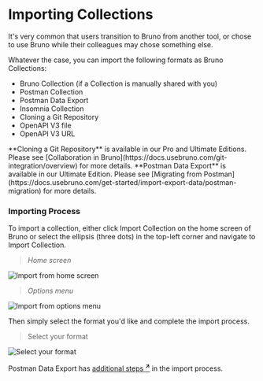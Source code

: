 
# Importing Collections

It's very common that users transition to Bruno from another tool, or chose to use Bruno while their colleagues may chose something else.

Whatever the case, you can import the following formats as Bruno Collections:

- Bruno Collection (if a Collection is manually shared with you)
- Postman Collection
- Postman Data Export
- Insomnia Collection
- Cloning a Git Repository
- OpenAPI V3 file
- OpenAPI V3 URL

<Callout type="info" emoji="">
  **Cloning a Git Repository** is available in our Pro and Ultimate Editions.
  Please see [Collaboration in
  Bruno](https://docs.usebruno.com/git-integration/overview) for more details.
</Callout>

<Callout emoji="">
  **Postman Data Export** is available in our Ultimate Edition. Please see
  [Migrating from
  Postman](https://docs.usebruno.com/get-started/import-export-data/postman-migration)
  for more details.
</Callout>

### Importing Process

To import a collection, either click Import Collection on the home screen of Bruno or select the ellipsis (three dots) in the top-left corner and navigate to Import Collection.

> _Home screen_

![Import from home screen](/screenshots/get-started/import-export/import_collection/import_collection_option.webp)

> _Options menu_

![Import from options menu](/screenshots/get-started/import-export/import_collection/import_collection_main_menu.webp)

Then simply select the format you'd like and complete the import process.

> Select your format

![Select your format](/screenshots/get-started/import-export/import_collection/import_options.webp)


Postman Data Export has [additional steps <strong><sup>↗</sup></strong>](https://docs.usebruno.com/get-started/import-export-data/postman-migration) in the import process.
